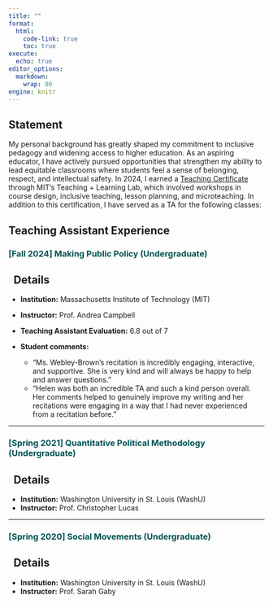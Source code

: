 ```yaml
---
title: ""
format:
  html:
    code-link: true
    toc: true
execute:
  echo: true
editor_options: 
  markdown: 
    wrap: 80
engine: knitr
---
```


## Statement

My personal background has greatly shaped my commitment to inclusive pedagogy and widening access to higher education. As an aspiring educator, I have actively pursued opportunities that strengthen my ability to lead equitable classrooms where students feel a sense of belonging, respect, and intellectual safety. In 2024, I earned a [Teaching Certificate](https://tll.mit.edu/programming/teaching-certificate-pathways/grad-teaching-development-tracks/) through MIT's Teaching + Learning Lab, which involved workshops in course design, inclusive teaching, lesson planning, and microteaching. In addition to this certification, I have served as a TA for the following classes:

## Teaching Assistant Experience

### [[Fall 2024] Making Public Policy (Undergraduate)]{style="color:#005354"}

::: {.callout-note collapse="true" icon=false}

## <i class="bi bi-search-fill"></i> &nbsp; Details

- **Institution:** Massachusetts Institute of Technology (MIT)
- **Instructor:** Prof. Andrea Campbell
- **Teaching Assistant Evaluation:** 6.8 out of 7

- **Student comments:**
  + "Ms. Webley-Brown's recitation is incredibly engaging, interactive, and supportive. She is very kind and will always be happy to help and answer questions."
  + "Helen was both an incredible TA and such a kind person overall. Her comments helped to genuinely improve my writing and her recitations were engaging in a way that I had never experienced from a recitation before."
  
:::

<hr>

### [[Spring 2021] Quantitative Political Methodology (Undergraduate)]{style="color:#005354"}

::: {.callout-note collapse="true" icon=false}

## <i class="bi bi-search-fill"></i> &nbsp; Details

- **Institution:** Washington University in St. Louis (WashU)
- **Instructor:** Prof. Christopher Lucas

:::

<hr>

### [[Spring 2020] Social Movements (Undergraduate)]{style="color:#005354"}

::: {.callout-note collapse="true" icon=false}

## <i class="bi bi-search-fill"></i> &nbsp; Details

- **Institution:** Washington University in St. Louis (WashU)
- **Instructor:** Prof. Sarah Gaby

:::

